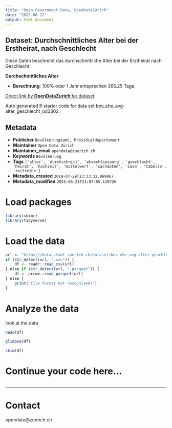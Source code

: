 ```yaml
---
title: "Open Government Data, OpenDataZurich"
date: "2025-06-22"
output: html_document
---
```


## Dataset: Durchschnittliches Alter bei der Erstheirat, nach Geschlecht

Diese Daten beschreibt das durchschnittliche Alter bei der Erstheirat nach Geschlecht.

**Durchschnittliches Alter**

- **Berechnung**: 100% oder 1 Jahr entsprechen 365.25 Tage.

 

[]()



[Direct link by **OpenDataZurich** for dataset](https://data.stadt-zuerich.ch/dataset/bev_ehe_avg-alter_geschlecht_od3302)

Auto generated R starter code for data set bev_ehe_avg-alter_geschlecht_od3302.

## Metadata

- **Publisher** `Bevölkerungsamt, Präsidialdepartement`
- **Maintainer** `Open Data Zürich`
- **Maintainer_email** `opendata@zuerich.ch`
- **Keywords** `Bevölk­erung`
- **Tags** `['alter', 'durchschnitt', 'eheschliessung', 'geschlecht', 'heirat', 'hochzeit', 'mittelwert', 'sachdaten', 'sasa', 'tabelle', 'zeitreihe']`
- **Metadata_created** `2019-07-29T13:33:32.869967`
- **Metadata_modified** `2025-06-21T21:07:05.139726`


# Load packages

```r
library(skimr)
library(tidyverse)
```

# Load the data

```r
url <- "https://data.stadt-zuerich.ch/dataset/bev_ehe_avg-alter_geschlecht_od3302/download/BEV330OD3302.csv"
if (str_detect(url, ".csv")) {
    df <- readr::read_csv(url)
} else if (str_detect(url, ".parquet")) {
    df <- arrow::read_parquet(url)
} else {
    print("File format not recognised!")
}
```

# Analyze the data

look at the data
```r
head(df)
```

```r
glimpse(df)
```

```r
skim(df)
```

# Continue your code here...

```r

```

------------------------------------------------------------------------

# Contact

opendata@zuerich.ch
